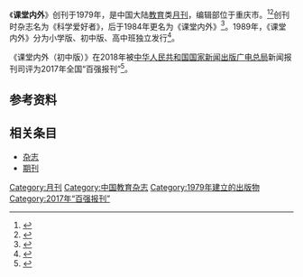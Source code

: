 {{Infobox magazine
| title = 课堂内外(初中版) 
| image_file = 
| image_size = 
| image_caption =
| editor = 
| editor_title =  
| staff_writer =  
| founder =  
| frequency = 月刊
| circulation = 
| category = 教育
| company = [[重庆市科学技术协会|重庆市科学技术协会]]（主管单位）
| 出版者= 重庆课堂内外杂志有限责任公司（主办单位）
| firstdate = [[1979年|1979年]]
| 创刊地区= [[中国大陆|中国大陆]]
| 总部所在地   =重庆市
| language = [[中文|中文]]
| website =http://www.ktnw.cn/ 
| issn = 1007-4880
| CN   = CN50-1079/G4
|原名=科学爱好者，课堂内外|创办人=[[四川省科普作家协会|四川省科普作家协会]]}}
《'''课堂内外'''》创刊于1979年，是中国大陆[[教育|教育]]类[[杂志#出版|月刊]]，编辑部位于重庆市。<ref name="知网1">{{Cite web|title=课堂内外(初中版)|url=https://navi.cnki.net/knavi/JournalDetail?pcode=CJFD&pykm=KTNC|accessdate=2021-02-02|work=navi.cnki.net|publisher=[[中国知网|中国知网]]}}</ref><ref name="维普1">{{Cite web|title=课堂内外(初中版) - 维普中文期刊|url=http://www.cqvip.com/qikan/Detail.aspx?gch=80808X|accessdate=2021-02-02|author=|date=|format=|publisher=[[维普|维普]]|language=}}</ref>创刊时杂志名为《科学爱好者》，后于1984年更名为《课堂内外》<ref>{{Cite web|title=四川省科普作家协会成立四十年纪念庆典大会召开|url=http://sc.china.com.cn/2019/dangjian_yaowen_0422/317080.html|accessdate=2021-03-18|date=2019-04-22|work=sc.china.com.cn|publisher=[[中国网|中国网]]四川}}</ref>。1989年，《课堂内外》分为小学版、初中版、高中班独立发行<ref>{{Cite web|title=《课堂内外》大事记|url=http://www.ktnw.cn/introduce|accessdate=2021-03-18|publisher=课堂内外}}</ref>。

《课堂内外（初中版）》在2018年被[[中华人民共和国国家新闻出版广电总局|中华人民共和国国家新闻出版广电总局]]新闻报刊司评为2017年全国“百强报刊”<ref>{{Cite web|title=2017年全国“百强报刊”推荐名单开始公示|url=http://www.ce.cn/culture/gd/201801/16/t20180116_27756145.shtml|accessdate=2021-02-10|author=赵新乐（中国新闻出版广电报）|date=2018-01-16|format=|work=www.ce.cn|publisher=[[中国经济网|中国经济网]]|language=|archive-date=2020-11-05|archive-url=https://web.archive.org/web/20201105014543/http://www.ce.cn/culture/gd/201801/16/t20180116_27756145.shtml|dead-url=no}}</ref>。
== 参考资料 ==
{{reflist|2}}

== 相关条目 ==

* [[杂志|杂志]]
* [[期刊|期刊]]

{{pub-stub}}
{{全国百强报刊|2017}}

[[Category:月刊|Category:月刊]]
[[Category:中国教育杂志|Category:中国教育杂志]]
[[Category:1979年建立的出版物|Category:1979年建立的出版物]]
[[Category:2017年“百强报刊”|Category:2017年“百强报刊”]]